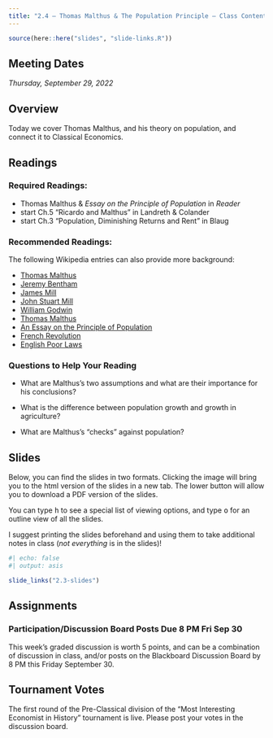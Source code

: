 ```yaml
---
title: "2.4 — Thomas Malthus & The Population Principle — Class Content"
---
```


```r
source(here::here("slides", "slide-links.R"))
```

::: {.callout-note appearance="minimal"}
# Meeting Dates

*Thursday, September 29, 2022*
:::

## <i class="fas fa-info-circle fa-lg"></i> Overview

Today we cover Thomas Malthus, and his theory on population, and connect it to Classical Economics.

## <i class="fas fa-book-reader fa-lg"></i> Readings

### Required Readings:

- <i class="fas fas fa-book"></i> Thomas Malthus & *Essay on the Principle of Population* in *Reader*
- <i class="fas fas fa-book"></i> start Ch.5 "Ricardo and Malthus" in Landreth & Colander
- <i class="fas fas fa-book"></i> start Ch.3 "Population, Diminishing Returns and Rent" in Blaug

### Recommended Readings:

The following Wikipedia entries can also provide more background:


- [<i class="fab fa-wikipedia-w"></i> Thomas Malthus](https://en.wikipedia.org/wiki/Utilitarianism)
- [<i class="fab fa-wikipedia-w"></i> Jeremy Bentham](https://en.wikipedia.org/wiki/Jeremy_Bentham)
- [<i class="fab fa-wikipedia-w"></i> James Mill](https://en.wikipedia.org/wiki/James_Mill)
- [<i class="fab fa-wikipedia-w"></i> John Stuart Mill](https://en.wikipedia.org/wiki/John_Stuart_Mill)
- [<i class="fab fa-wikipedia-w"></i> William Godwin](https://en.wikipedia.org/wiki/William_Godwin)
- [<i class="fab fa-wikipedia-w"></i> Thomas Malthus](https://en.wikipedia.org/wiki/Thomas_Malthus)
- [<i class="fab fa-wikipedia-w"></i> An Essay on the Principle of Population](https://en.wikipedia.org/wiki/An_Essay_on_the_Principle_of_Population)
- [<i class="fab fa-wikipedia-w"></i> French Revolution](https://en.wikipedia.org/wiki/French_Revolution)
- [<i class="fab fa-wikipedia-w"></i> English Poor Laws](https://en.wikipedia.org/wiki/English_Poor_Laws)

### Questions to Help Your Reading

- What are Malthus’s two assumptions and what are their importance for his conclusions?

- What is the difference between population growth and growth in agriculture?

- What are Malthus’s “checks” against population?


## <i class="fas fa-chalkboard-teacher"></i> Slides

Below, you can find the slides in two formats. Clicking the image will bring you to the html version of the slides in a new tab. The lower button will allow you to download a PDF version of the slides.

::: callout-tip
You can type <kbd>h</kbd> to see a special list of viewing options, and type <kbd>o</kbd> for an outline view of all the slides.
:::

I suggest printing the slides beforehand and using them to take additional notes in class (*not everything* is in the slides)!

```r
#| echo: false
#| output: asis

slide_links("2.3-slides")
```

## <i class="fas fa-laptop-code"></i> Assignments

### Participation/Discussion Board Posts Due 8 PM Fri Sep 30

This week's graded discussion is worth 5 points, and can be a combination of discussion in class, and/or posts on the Blackboard Discussion Board by 8 PM this Friday September 30.

## Tournament Votes

The first round of the Pre-Classical division of the "Most Interesting Economist in History" tournament is live. Please post your votes in the discussion board.

